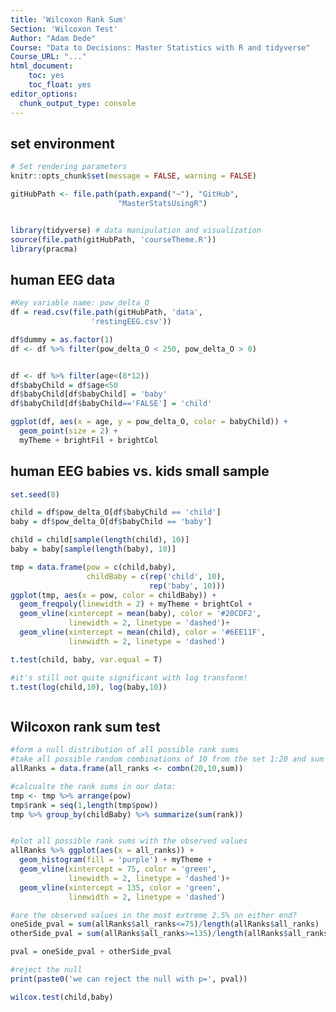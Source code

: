 ```yaml
---
title: 'Wilcoxon Rank Sum'
Section: 'Wilcoxon Test'
Author: "Adam Dede"
Course: "Data to Decisions: Master Statistics with R and tidyverse"
Course_URL: "..." 
html_document:
    toc: yes
    toc_float: yes
editor_options:
  chunk_output_type: console
---
```



## set environment

```r

# Set rendering parameters
knitr::opts_chunk$set(message = FALSE, warning = FALSE)

gitHubPath <- file.path(path.expand("~"), "GitHub", 
                        "MasterStatsUsingR")


library(tidyverse) # data manipulation and visualization
source(file.path(gitHubPath, 'courseTheme.R'))
library(pracma)

```

## human EEG data 

```r

#Key variable name: pow_delta_O
df = read.csv(file.path(gitHubPath, 'data',
                  'restingEEG.csv'))

df$dummy = as.factor(1) 
df <- df %>% filter(pow_delta_O < 250, pow_delta_O > 0)


df <- df %>% filter(age<(8*12))
df$babyChild = df$age<50
df$babyChild[df$babyChild] = 'baby'
df$babyChild[df$babyChild=='FALSE'] = 'child'

ggplot(df, aes(x = age, y = pow_delta_O, color = babyChild)) + 
  geom_point(size = 2) + 
  myTheme + brightFil + brightCol 


```

## human EEG babies vs. kids small sample

```r

set.seed(8)

child = df$pow_delta_O[df$babyChild == 'child']
baby = df$pow_delta_O[df$babyChild == 'baby']

child = child[sample(length(child), 10)]
baby = baby[sample(length(baby), 10)]

tmp = data.frame(pow = c(child,baby),
                 childBaby = c(rep('child', 10),
                               rep('baby', 10)))
ggplot(tmp, aes(x = pow, color = childBaby)) + 
  geom_freqpoly(linewidth = 2) + myTheme + brightCol + 
  geom_vline(xintercept = mean(baby), color = '#20CDF2', 
             linewidth = 2, linetype = 'dashed')+ 
  geom_vline(xintercept = mean(child), color = '#6EE11F', 
             linewidth = 2, linetype = 'dashed')

t.test(child, baby, var.equal = T)

#it's still not quite significant with log transform! 
t.test(log(child,10), log(baby,10))



```

## Wilcoxon rank sum test

```r

#form a null distribution of all possible rank sums
#take all possible random combinations of 10 from the set 1:20 and sum them:
allRanks = data.frame(all_ranks <- combn(20,10,sum)) 

#calcualte the rank sums in our data: 
tmp <- tmp %>% arrange(pow)
tmp$rank = seq(1,length(tmp$pow))
tmp %>% group_by(childBaby) %>% summarize(sum(rank))


#plot all possible rank sums with the observed values
allRanks %>% ggplot(aes(x = all_ranks)) + 
  geom_histogram(fill = 'purple') + myTheme + 
  geom_vline(xintercept = 75, color = 'green', 
             linewidth = 2, linetype = 'dashed')+ 
  geom_vline(xintercept = 135, color = 'green', 
             linewidth = 2, linetype = 'dashed')

#are the observed values in the most extreme 2.5% on either end? 
oneSide_pval = sum(allRanks$all_ranks<=75)/length(allRanks$all_ranks) 
otherSide_pval = sum(allRanks$all_ranks>=135)/length(allRanks$all_ranks)

pval = oneSide_pval + otherSide_pval

#reject the null
print(paste0('we can reject the null with p=', pval))

wilcox.test(child,baby)

```

